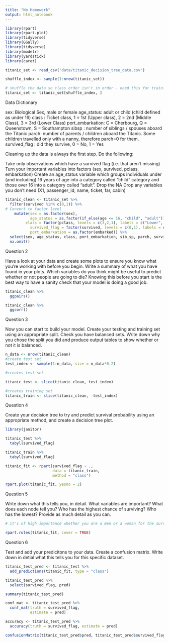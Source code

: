 ```yaml
---
title: "No Homework"
output: html_notebook
---
```


```r
library(rpart)
library(rpart.plot)
library(tidyverse)
library(GGally)
library(tidyverse)
library(modelr)
library(yardstick)
library(caret)

titanic_set <- read_csv('data/titanic_decision_tree_data.csv')

shuffle_index <- sample(1:nrow(titanic_set))

# shuffle the data so class order isn't in order - need this for training/testing split later on 
titanic_set <- titanic_set[shuffle_index, ]
```

Data Dictionary

sex: Biological Sex, male or female
age_status: adult or child (child defined as under 16)
class : Ticket class, 1 = 1st (Upper class), 2 = 2nd (Middle Class), 3 = 3rd (Lower Class)
port_embarkation: C = Cherbourg, Q = Queenstown, S = Southampton
sibsp : number of siblings / spouses aboard the Titanic
parch: number of parents / children aboard the Titanic. Some children travelled only with a nanny, therefore parch=0 for them.
survived_flag : did they survive, 0 = No, 1 = Yes



Cleaning up the data is always the first step. Do the following:

Take only observations which have a survived flag (i.e. that aren’t missing)
Turn your important variables into factors (sex, survived, pclass, embarkation)
Create an age_status variable which groups individuals under (and including) 16 years of age into a category called “child” category and those over 16 into a category called “adult”.
Drop the NA
Drop any variables you don’t need (X1, passenger_id, name, ticket, far, cabin)

```r
titanic_clean <- titanic_set %>%
  filter(survived %in% c(0,1)) %>%
# Convert to factor level
    mutate(sex = as.factor(sex), 
           age_status = as.factor(if_else(age <= 16, "child", "adult")),
         class = factor(pclass, levels = c(3,2,1), labels = c("Lower", "Middle", "Upper")), 
           survived_flag = factor(survived, levels = c(0,1), labels = c("No", "Yes")), 
           port_embarkation = as.factor(embarked)) %>%
  select(sex, age_status, class, port_embarkation, sib_sp, parch, survived_flag) %>%
  na.omit()
```

Question 2

Have a look at your data and create some plots to ensure you know what you’re working with before you begin. Write a summary of what you have found in your plots. Which variables do you think might be useful to predict whether or not people are going to die? Knowing this before you start is the best way to have a sanity check that your model is doing a good job.


```r
titanic_clean %>% 
  ggpairs()
```

```r
titanic_clean %>% 
  ggcorr()
```


Question 3

Now you can start to build your model. Create your testing and training set using an appropriate split. Check you have balanced sets. Write down why you chose the split you did and produce output tables to show whether or not it is balanced.

```r
n_data <- nrow(titanic_clean)
#create test set
test_index <- sample(1:n_data, size = n_data*0.2)

#creates test set

titanic_test <- slice(titanic_clean, test_index)

#creates training set
titanic_train <- slice(titanic_clean, -test_index)
```

Question 4

Create your decision tree to try and predict survival probability using an appropriate method, and create a decision tree plot.

```r
library(janitor)

titanic_test %>% 
  tabyl(survived_flag)

titanic_train %>% 
  tabyl(survived_flag)

titanic_fit <- rpart(survived_flag ~ .,
                     data = titanic_train,
                     method = "class")

```

```r
rpart.plot(titanic_fit, yesno = 2)
```

Question 5

Write down what this tells you, in detail. What variables are important? What does each node tell you? Who has the highest chance of surviving? Who has the lowest? Provide as much detail as you can.

```r
# it's of high importance whether you are a men or a woman for the survival rate, 64% of men die. From the 36% of survivors a 22% are from upper class. and from the remaining 14% of low class a 10% ambarked on port S

rpart.rules(titanic_fit, cover = TRUE)
```

Question 6

Test and add your predicitons to your data. Create a confusion matrix. Write down in detial what this tells you for this specific dataset.

```r
titanic_test_pred <- titanic_test %>% 
  add_predictions(titanic_fit, type = "class")

titanic_test_pred %>% 
  select(survived_flag, pred)

summary(titanic_test_pred)
```

```r
conf_mat <- titanic_test_pred %>% 
  conf_mat(truth = survived_flag,
           estimate = pred)
```

```r
accuracy <- titanic_test_pred %>% 
  accuracy(truth = survived_flag, estimate = pred)
```

```r
confusionMatrix(titanic_test_pred$pred, titanic_test_pred$survived_flag)
```